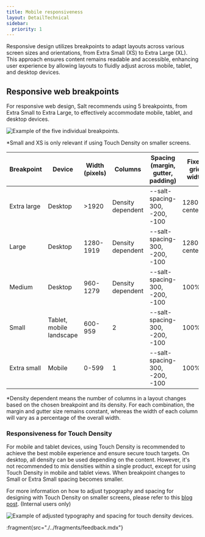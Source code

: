 ```yaml
---
title: Mobile responsiveness
layout: DetailTechnical
sidebar:
  priority: 1 
---
```


Responsive design utilizes breakpoints to adapt layouts across various screen sizes and orientations, from Extra Small (XS) to Extra Large (XL). This approach ensures content remains readable and accessible, enhancing user experience by allowing layouts to fluidly adjust across mobile, tablet, and desktop devices.

## Responsive web breakpoints

For responsive web design, Salt recommends using 5 breakpoints, from Extra Small to Extra Large, to effectively accommodate mobile, tablet, and desktop devices.

<Image
  src="/img/foundations/responsiveness-web-breakpoints.png"
  alt="Example of the five individual breakpoints."
/>

\*Small and XS is only relevant if using Touch Density on smaller screens.

| Breakpoint  | Device                   | Width (pixels) | Columns           | Spacing (margin, gutter, padding) | Fixed grid width | Density  |
| ----------- | ------------------------ | -------------- | ----------------- | --------------------------------- | ---------------- | -------- |
| Extra large | Desktop                  | >1920          | Density dependent | --salt-spacing-300, -200, -100    | 1280px, centered | HD,MD,LD |
| Large       | Desktop                  | 1280-1919      | Density dependent | --salt-spacing-300, -200, -100    | 1280px, centered | HD,MD,LD |
| Medium      | Desktop                  | 960-1279       | Density dependent | --salt-spacing-300, -200, -100    | 100%             | HD,MD,LD |
| Small       | Tablet, mobile landscape | 600-959        | 2                 | --salt-spacing-300, -200, -100    | 100%             | TD       |
| Extra small | Mobile                   | 0-599          | 1                 | --salt-spacing-300, -200, -100    | 100%             | TD       |

\*Density dependent means the number of columns in a layout changes based on the chosen breakpoint and its density. For each combination, the margin and gutter size remains constant, whereas the width of each column will vary as a percentage of the overall width.

### Responsiveness for Touch Density

For mobile and tablet devices, using Touch Density is recommended to achieve the best mobile experience and ensure secure touch targets. On desktop, all density can be used depending on the content. However, it's not recommended to mix densities within a single product, except for using Touch Density in mobile and tablet views. When breakpoint changes to Small or Extra Small spacing becomes smaller.

For more information on how to adjust typography and spacing for designing with Touch Density on smaller screens, please refer to this [blog post](go/salt-ds-internal/news/blog/20250226-demystifying-touch-density). (Internal users only)

<Image
  src="/img/foundations/responsive-design.png"
  alt="Example of adjusted typography and spacing for touch density devices."
/>

:fragment{src="./../fragments/feedback.mdx"}
